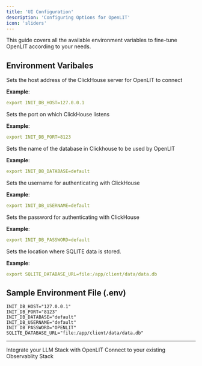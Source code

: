 ```yaml
---
title: 'UI Configuration'
description: 'Configuring Options for OpenLIT'
icon: 'sliders'
---
```


This guide covers all the available environment variables to fine-tune OpenLIT according to your needs.

## Environment Varibales

<ResponseField name="INIT_DB_HOST" required>
  Sets the host address of the ClickHouse server for OpenLIT to connect

  **Example**:
  ```yaml
  export INIT_DB_HOST=127.0.0.1
  ```
</ResponseField>

<ResponseField name="INIT_DB_PORT" required>
  Sets the port on which ClickHouse listens

  **Example**:
  ```yaml
  export INIT_DB_PORT=8123
  ```
</ResponseField>

<ResponseField name="INIT_DB_DATABASE" required>
  Sets the name of the database in Clickhouse to be used by OpenLIT

  **Example**:
  ```yaml
  export INIT_DB_DATABASE=default
  ```
</ResponseField>

<ResponseField name="INIT_DB_USERNAME" required>
  Sets the username for authenticating with ClickHouse

  **Example**:
  ```yaml
  export INIT_DB_USERNAME=default
  ```
</ResponseField>

<ResponseField name="INIT_DB_PASSWORD" required>
  Sets the password for authenticating with ClickHouse

  **Example**:
  ```yaml
  export INIT_DB_PASSWORD=default
  ```
</ResponseField>

<ResponseField name="SQLITE_DATABASE_URL" required>
  Sets the location where SQLITE data is stored.

  **Example**:
  ```yaml
  export SQLITE_DATABASE_URL=file:/app/client/data/data.db
  ```
</ResponseField>

## Sample Environment File (.env)

```.env.example .env
INIT_DB_HOST="127.0.0.1"
INIT_DB_PORT="8123"
INIT_DB_DATABASE="default"
INIT_DB_USERNAME="default"
INIT_DB_PASSWORD="OPENLIT"
SQLITE_DATABASE_URL="file:/app/client/data/data.db"
```

---

<CardGroup cols={2}>
<Card title="Integrations" href="/latest/integrations/introduction" icon='circle-nodes'>
Integrate your LLM Stack with OpenLIT 
</Card>
<Card title="Connections" href="/latest/connections/intro" icon='link'>
Connect to your existing Observablity Stack
</Card>
</CardGroup>